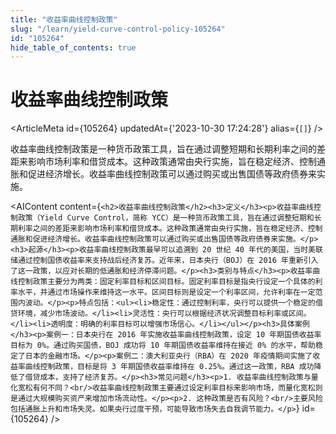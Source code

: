 ```yaml
---
title: "收益率曲线控制政策"
slug: "/learn/yield-curve-control-policy-105264"
id: "105264"
hide_table_of_contents: true
---
```



# 收益率曲线控制政策

<ArticleMeta id={105264} updatedAt={'2023-10-30 17:24:28'} alias={`[]`} />
<div className='border-solid border-b border-t-0 my-4 border-[var(--ifm-color-gray-300)]' />

收益率曲线控制政策是一种货币政策工具，旨在通过调整短期和长期利率之间的差距来影响市场利率和借贷成本。这种政策通常由央行实施，旨在稳定经济、控制通胀和促进经济增长。收益率曲线控制政策可以通过购买或出售国债等政府债券来实施。

<AIContent content={`<h2>收益率曲线控制政策</h2><h3>定义</h3><p>收益率曲线控制政策（Yield Curve Control，简称 YCC）是一种货币政策工具，旨在通过调整短期和长期利率之间的差距来影响市场利率和借贷成本。这种政策通常由央行实施，旨在稳定经济、控制通胀和促进经济增长。收益率曲线控制政策可以通过购买或出售国债等政府债券来实施。</p><h3>起源</h3><p>收益率曲线控制政策最早可以追溯到 20 世纪 40 年代的美国，当时美联储通过控制国债收益率来支持战后经济复苏。近年来，日本央行（BOJ）在 2016 年重新引入了这一政策，以应对长期的低通胀和经济停滞问题。</p><h3>类别与特点</h3><p>收益率曲线控制政策主要分为两类：固定利率目标和区间目标。固定利率目标是指央行设定一个具体的利率水平，并通过市场操作来维持这一水平。区间目标则是设定一个利率区间，允许利率在一定范围内波动。</p><p>特点包括：<ul><li>稳定性：通过控制利率，央行可以提供一个稳定的借贷环境，减少市场波动。</li><li>灵活性：央行可以根据经济状况调整目标利率或区间。</li><li>透明度：明确的利率目标可以增强市场信心。</li></ul></p><h3>具体案例</h3><p>案例一：日本央行在 2016 年实施收益率曲线控制政策，设定 10 年期国债收益率目标为 0%。通过购买国债，BOJ 成功将 10 年期国债收益率维持在接近 0% 的水平，帮助稳定了日本的金融市场。</p><p>案例二：澳大利亚央行（RBA）在 2020 年疫情期间实施了收益率曲线控制政策，目标是将 3 年期国债收益率维持在 0.25%。通过这一政策，RBA 成功降低了借贷成本，支持了经济复苏。</p><h3>常见问题</h3><p>1. 收益率曲线控制政策与量化宽松有何不同？<br/>收益率曲线控制政策主要通过设定利率目标来影响市场，而量化宽松则是通过大规模购买资产来增加市场流动性。</p><p>2. 这种政策是否有风险？<br/>主要风险包括通胀上升和市场失灵。如果央行过度干预，可能导致市场失去自我调节能力。</p>`} id={105264} />
